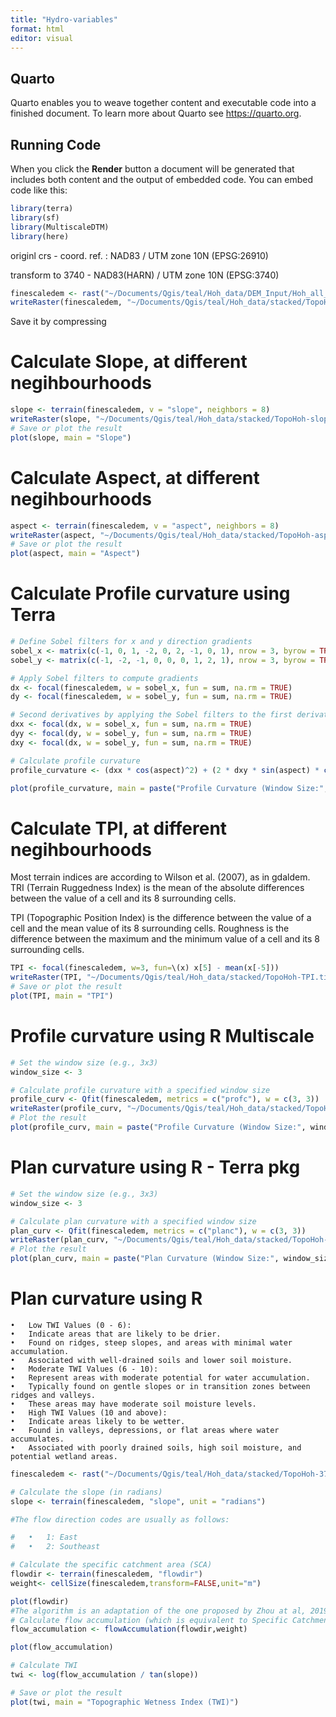 ```yaml
---
title: "Hydro-variables"
format: html
editor: visual
---
```


## Quarto

Quarto enables you to weave together content and executable code into a finished document. To learn more about Quarto see <https://quarto.org>.

## Running Code

When you click the **Render** button a document will be generated that includes both content and the output of embedded code. You can embed code like this:

```r
library(terra)
library(sf)
library(MultiscaleDTM)
library(here)
```

originl crs - coord. ref. : NAD83 / UTM zone 10N (EPSG:26910)

transform to 3740  - NAD83(HARN) / UTM zone 10N (EPSG:3740)

```r
finescaledem <- rast("~/Documents/Qgis/teal/Hoh_data/DEM_Input/Hoh_all_DTM_NAD83_4m_v2_clip.tif")  %>% terra::project("EPSG:3740")
writeRaster(finescaledem, "~/Documents/Qgis/teal/Hoh_data/stacked/TopoHoh-3740crs.tif",  gdal=c("COMPRESS=LZW"),overwrite=TRUE)
```

Save it by compressing

# Calculate Slope, at different negihbourhoods

```r
slope <- terrain(finescaledem, v = "slope", neighbors = 8)
writeRaster(slope, "~/Documents/Qgis/teal/Hoh_data/stacked/TopoHoh-slope.tif",  gdal=c("COMPRESS=LZW"),overwrite=TRUE)
# Save or plot the result
plot(slope, main = "Slope")
```


# Calculate Aspect, at different negihbourhoods

```r
aspect <- terrain(finescaledem, v = "aspect", neighbors = 8)
writeRaster(aspect, "~/Documents/Qgis/teal/Hoh_data/stacked/TopoHoh-aspect.tif",  gdal=c("COMPRESS=LZW"),overwrite=TRUE)
# Save or plot the result
plot(aspect, main = "Aspect")
```

# Calculate Profile curvature using Terra
```r
# Define Sobel filters for x and y direction gradients
sobel_x <- matrix(c(-1, 0, 1, -2, 0, 2, -1, 0, 1), nrow = 3, byrow = TRUE)
sobel_y <- matrix(c(-1, -2, -1, 0, 0, 0, 1, 2, 1), nrow = 3, byrow = TRUE)

# Apply Sobel filters to compute gradients
dx <- focal(finescaledem, w = sobel_x, fun = sum, na.rm = TRUE)
dy <- focal(finescaledem, w = sobel_y, fun = sum, na.rm = TRUE)

# Second derivatives by applying the Sobel filters to the first derivatives
dxx <- focal(dx, w = sobel_x, fun = sum, na.rm = TRUE)
dyy <- focal(dy, w = sobel_y, fun = sum, na.rm = TRUE)
dxy <- focal(dx, w = sobel_y, fun = sum, na.rm = TRUE)

# Calculate profile curvature
profile_curvature <- (dxx * cos(aspect)^2) + (2 * dxy * sin(aspect) * cos(aspect)) + (dyy * sin(aspect)^2)

plot(profile_curvature, main = paste("Profile Curvature (Window Size:", window_size, "x", window_size, ")"))
```

# Calculate TPI, at different negihbourhoods

Most terrain indices are according to Wilson et al. (2007), as in gdaldem. TRI (Terrain Ruggedness Index) is the mean of the absolute differences between the value of a cell and its 8 surrounding cells.

TPI (Topographic Position Index) is the difference between the value of a cell and the mean value of its 8 surrounding cells. Roughness is the difference between the maximum and the minimum value of a cell and its 8 surrounding cells.

```r
TPI <- focal(finescaledem, w=3, fun=\(x) x[5] - mean(x[-5]))
writeRaster(TPI, "~/Documents/Qgis/teal/Hoh_data/stacked/TopoHoh-TPI.tif",  gdal=c("COMPRESS=LZW"),overwrite=TRUE)
# Save or plot the result
plot(TPI, main = "TPI")
```

# Profile curvature using R Multiscale

```r
# Set the window size (e.g., 3x3)
window_size <- 3

# Calculate profile curvature with a specified window size
profile_curv <- Qfit(finescaledem, metrics = c("profc"), w = c(3, 3))
writeRaster(profile_curv, "~/Documents/Qgis/teal/Hoh_data/stacked/TopoHoh-profc.tif",  gdal=c("COMPRESS=LZW"))
# Plot the result
plot(profile_curv, main = paste("Profile Curvature (Window Size:", window_size, "x", window_size, ")"))
```

# Plan curvature using R - Terra pkg

```r
# Set the window size (e.g., 3x3)
window_size <- 3

# Calculate plan curvature with a specified window size
plan_curv <- Qfit(finescaledem, metrics = c("planc"), w = c(3, 3))
writeRaster(plan_curv, "~/Documents/Qgis/teal/Hoh_data/stacked/TopoHoh-planc.tif",  gdal=c("COMPRESS=LZW"))
# Plot the result
plot(plan_curv, main = paste("Plan Curvature (Window Size:", window_size, "x", window_size, ")"))
```


# Plan curvature using R
	•	Low TWI Values (0 - 6):
	•	Indicate areas that are likely to be drier.
	•	Found on ridges, steep slopes, and areas with minimal water accumulation.
	•	Associated with well-drained soils and lower soil moisture.
	•	Moderate TWI Values (6 - 10):
	•	Represent areas with moderate potential for water accumulation.
	•	Typically found on gentle slopes or in transition zones between ridges and valleys.
	•	These areas may have moderate soil moisture levels.
	•	High TWI Values (10 and above):
	•	Indicate areas likely to be wetter.
	•	Found in valleys, depressions, or flat areas where water accumulates.
	•	Associated with poorly drained soils, high soil moisture, and potential wetland areas.
	
	
```r
finescaledem <- rast("~/Documents/Qgis/teal/Hoh_data/stacked/TopoHoh-3740crs.tif")

# Calculate the slope (in radians)
slope <- terrain(finescaledem, "slope", unit = "radians")

#The flow direction codes are usually as follows:

#	•	1: East
#	•	2: Southeast

# Calculate the specific catchment area (SCA)
flowdir <- terrain(finescaledem, "flowdir")
weight<- cellSize(finescaledem,transform=FALSE,unit="m")

plot(flowdir)
#The algorithm is an adaptation of the one proposed by Zhou at al, 2019.
# Calculate flow accumulation (which is equivalent to Specific Catchment Area)
flow_accumulation <- flowAccumulation(flowdir,weight)

plot(flow_accumulation)

# Calculate TWI
twi <- log(flow_accumulation / tan(slope))

# Save or plot the result
plot(twi, main = "Topographic Wetness Index (TWI)")
```


```r


```